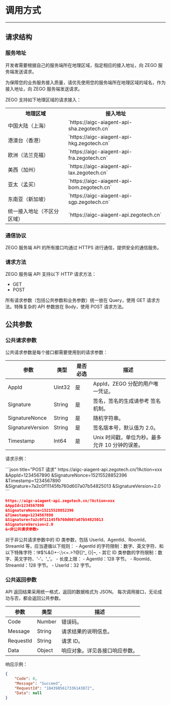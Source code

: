 
# 调用方式
---

## 请求结构


### 服务地址

开发者需要根据自己的服务端所在地理区域，指定相应的接入地址，向 ZEGO 服务端发送请求。

<Warning title="注意">

为保障您的业务服务接入质量，请优先使用您的服务端所在地理区域的域名，作为接入地址，向 ZEGO 服务端发送请求。  
</Warning>

ZEGO 支持如下地理区域的请求接入：

<table>
<tbody><tr>
<th>地理区域</th>
<th>接⼊地址</th>
</tr>
<tr>
<td>中国⼤陆（上海）</td>
<td>`https://aigc-aiagent-api-sha.zegotech.cn`</td>
</tr>
<tr>
<td>港澳台（⾹港）</td>
<td>`https://aigc-aiagent-api-hkg.zegotech.cn`</td>
</tr>
<tr>
<td>欧洲（法兰克福）</td>
<td>`https://aigc-aiagent-api-fra.zegotech.cn`</td>
</tr>
<tr>
<td>美⻄（加州）</td>
<td>`https://aigc-aiagent-api-lax.zegotech.cn`</td>
</tr>
<tr>
<td>亚太（孟买）</td>
<td>`https://aigc-aiagent-api-bom.zegotech.cn`</td>
</tr>
<tr>
<td>东南亚（新加坡）</td>
<td>`https://aigc-aiagent-api-sgp.zegotech.cn`</td>
</tr>
<tr>
<td>统一接入地址（不区分区域）</td>
<td>`https://aigc-aiagent-api.zegotech.cn`</td>
</tr>
</tbody></table>


### 通信协议

ZEGO 服务端 API 的所有接口均通过 HTTPS 进行通信，提供安全的通信服务。

### 请求方法

ZEGO 服务端 API 支持以下 HTTP 请求方法：

- GET
- POST


<Note title="说明">

所有请求参数（包括公共参数和业务参数）统⼀放在 Query，使⽤ GET 请求方法。特殊复杂的 API 参数放在 Body，使用 POST 请求方法。
</Note>

## 公共参数

### 公共请求参数

公共请求参数是每个接口都需要使用到的请求参数：

| 参数              | 类型     | 是否必选 | 描述                                   |
|-------------------|----------|----------|----------------------------------------|
| AppId             | Uint32  | 是       | AppId，ZEGO 分配的用户唯一凭证。      |
| Signature         | String  | 是       | 签名，签名的生成请参考 签名机制。     |
| SignatureNonce    | String  | 是       | 随机字符串。                           |
| SignatureVersion  | String  | 是       | 签名版本号，默认值为 2.0。           |
| Timestamp         | Int64   | 是       | Unix 时间戳，单位为秒。最多允许 10 分钟的误差。 |

请求示例：

<CodeGroup>
```json title="POST 请求"
https://aigc-aiagent-api.zegotech.cn/?Action=xxx
&AppId=1234567890
&SignatureNonce=15215528852396
&Timestamp=1234567890
&Signature=7a2c0f11145fb760d607a07b54825013
&SignatureVersion=2.0
```

```json title="GET 请求"
https://aigc-aiagent-api.zegotech.cn/?Action=xxx
&AppId=1234567890
&SignatureNonce=15215528852396
&Timestamp=1234567890
&Signature=7a2c0f11145fb760d607a07b54825013
&SignatureVersion=2.0
&<非公共请求参数>
```
</CodeGroup>

<Note title="说明">
对于非公共请求参数中的 ID 类参数，包括 UserId、AgentId、RoomId、StreamId 等，应当遵循以下规则：
- AgentId 的字符限制：数字、英文字符、和以下特殊字符：!#$%&()+-:;\<=.>?@[]^_ {}|~,
- 其它 ID 类参数的字符限制：数字、英文字符、'-'、'_'。
- 长度上限：
  - AgentId：128 字节。
  - RoomId、StreamId：128 字节。
  - UserId：32 字节。
</Note>

### 公共返回参数

API 返回结果采用统一格式，返回的数据格式为 JSON。
每次调用接口，无论成功与否，都会返回公共参数。

| 参数       | 类型       | 描述                     |
|------------|------------|--------------------------|
| Code       | Number     | 错误码。                 |
| Message    | String     | 请求结果的说明信息。      |
| RequestId  | String     | 请求 ID。                |
| Data       | Object     | 响应对象。详见各接口响应参数。 |

响应示例：
```json
{
    "Code": 0,
    "Message": "Succeed",
    "RequestId": "1843985617336143872",
    "Data": null
}
```

<Content />
